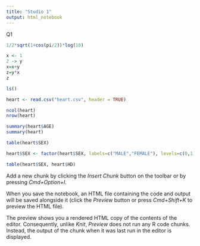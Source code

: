 ```yaml
---
title: "Studio 1"
output: html_notebook
---
```


Q1

```r
1/2*sqrt(1+cos(pi/2))*log(10)
```
```r

x <- 1
2 -> y 
x=x+y
z=y*x 
z
```
```r
ls()
```
```r
heart <- read.csv("heart.csv", header = TRUE)
```
```r
ncol(heart)
nrow(heart)
```

```r
summary(heart$AGE)
summary(heart)
```
```r
table(heart$SEX)
```

```r
heart$SEX <- factor(heart$SEX, labels=c("MALE","FEMALE"), levels=c(0,1))
```

```r
table(heart$SEX, heart$HD)
```

Add a new chunk by clicking the *Insert Chunk* button on the toolbar or by pressing *Cmd+Option+I*.

When you save the notebook, an HTML file containing the code and output will be saved alongside it (click the *Preview* button or press *Cmd+Shift+K* to preview the HTML file). 

The preview shows you a rendered HTML copy of the contents of the editor. Consequently, unlike *Knit*, *Preview* does not run any R code chunks. Instead, the output of the chunk when it was last run in the editor is displayed.

